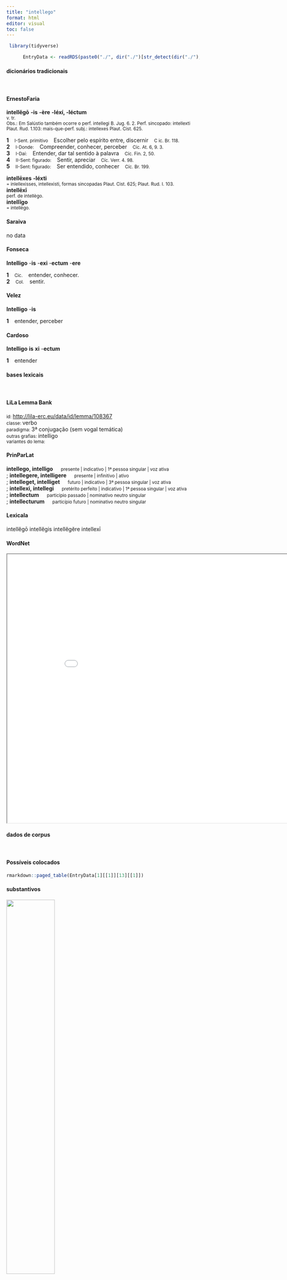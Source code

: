 ```yaml
---
title: "intellego"
format: html
editor: visual
toc: false
---
```



```r
 library(tidyverse) 

      EntryData <- readRDS(paste0("./", dir("./")[str_detect(dir("./"), "_xx105-110-116-101-108-108-101-103-111xx_.rds")]))

```


#### dicionários tradicionais

&emsp;




::: panel-tabset

#### ErnestoFaria

<b>intellĕgō</b> <b>-is</b> <b>-ère</b> <b>-léxí, -léctum</b> <br> <small>v. tr.</small> <br> <small>Obs.: Em Salústio também ocorre o perf. intellegi B. Jug. 6. 2. Perf. sincopado: intellexti Plaut. Rud. 1.103: mais-que-perf. subj.: intellexes Plaut. Cist. 625.</small>   <p> <b>1</b> &ensp; <small>I-Sent. primitivo</small> &ensp; Escolher pelo espírito entre, discernir &ensp; <small>C ic. Br. 118.</small> <br> <b>2</b> &ensp; <small>I-Donde:</small> &ensp; Compreender, conhecer, perceber &ensp; <small>Cíc. At. 6, 9. 3.</small> <br> <b>3</b> &ensp; <small>I-Daí:</small> &ensp; Entender, dar tal sentido à palavra &ensp; <small>Cíc. Fin. 2, 50.</small> <br> <b>4</b> &ensp; <small>II-Sent: figurado:</small> &ensp; Sentir, apreciar &ensp; <small>Cíc. Verr. 4. 98.</small> <br> <b>5</b> &ensp; <small>II-Sent: figurado:</small> &ensp; Ser entendido, conhecer &ensp; <small>Cíc. Br. 199.</small> </p> 
 <b>intellēxes</b> <b>-léxti</b> <br> <small>= inlellexisses, intellexisti, formas sincopadas Plaut. Cist. 625; Plaut. Rud. I. 103.</small> <br> <small></small> 
 <b>intellēxī</b> <br> <small>perf. de intellègo.</small> <br> <small></small> 
 <b>intellĭgo</b> <br> <small>= intellègo.</small> <br> <small></small>




#### Saraiva

no data




#### Fonseca

<b>Intelligo</b> -<b>is</b> -<b>exi</b> -<b>ectum</b> -<b>ere</b>   <p> <b>1</b> &ensp; <small>Cic.</small> &ensp; entender, conhecer. <br> <b>2</b> &ensp; <small>Col.</small> &ensp; sentir. </p>




#### Velez

<b>Intelligo</b> -<b>is</b>   <p> <b>1</b> &ensp; entender, perceber </p>




#### Cardoso

<b>Intelligo</b> <b>is</b> <b>xi</b> -<b>ectum</b>   <p> <b>1</b> &ensp; entender </p>


:::



#### bases lexicais

&emsp;






::: panel-tabset

#### LiLa Lemma Bank

<small> id: </small> <a href=' http://lila-erc.eu/data/id/lemma/108367 ' target="_blank"> http://lila-erc.eu/data/id/lemma/108367 </a> <br>
<small> classe: </small> verbo    <br>
<small> paradigma: </small> 3ª conjugação (sem vogal temática) <br>
<small> outras grafias: </small> intelligo <br>
<small> variantes do lema: </small>  <br>





#### PrinParLat

<b> intellego, intelligo </b>&emsp;<small> presente | indicativo | 1ª pessoa singular | voz ativa </small><br>
; <b> intellegere, intelligere </b>&emsp;<small> presente | infinitivo | ativo </small><br>
; <b> intelleget, intelliget </b>&emsp;<small> futuro | indicativo | 3ª pessoa singular | voz ativa </small><br>
; <b> intellexi, intellegi </b>&emsp;<small> pretérito perfeito | indicativo | 1ª pessoa singular | voz ativa </small><br>
; <b> intellectum </b>&emsp;<small> particípio passado | nominativo neutro singular </small><br>
; <b> intellecturum </b>&emsp;<small> particípio futuro | nominativo neutro singular </small><br>





#### Lexicala

intellĕgō 
 intellĕgis 
 intellĕgĕre 
 intellexī




#### WordNet

<iframe width='900' height='700' src='Media/Tree__xx105-110-116-101-108-108-101-103-111xx__sem_type_lexemes_pt.html'>

</iframe>


:::



#### dados de corpus

&emsp;




::: panel-tabset

#### Possíveis colocados

```r

rmarkdown::paged_table(EntryData[1][[1]][13][[1]])

```


#### substantivos

![](./Media/wordcloud__xx105-110-116-101-108-108-101-103-111xx__BY_collocate_scoreSUBST.webp){width=50% fig-alt='This chart plots collocate by scoreSUBST, for the headword intellego here are all the values plotted: collocate: demum; scoreSUBST: 0. collocate: quantus; scoreSUBST: 0. collocate: possum; scoreSUBST: 0. collocate: legatus; scoreSUBST: 2. collocate: non; scoreSUBST: 0. collocate: primum; scoreSUBST: 0. collocate: quis; scoreSUBST: 0. collocate: qua; scoreSUBST: 0. collocate: quod; scoreSUBST: 0. collocate: si; scoreSUBST: 0. collocate: iam; scoreSUBST: 0. collocate: ut; scoreSUBST: 0'}




#### adjetivos

![](./Media/wordcloud__xx105-110-116-101-108-108-101-103-111xx__BY_collocate_scoreADJ.webp){width=50% fig-alt='This chart plots collocate by scoreADJ, for the headword intellego here are all the values plotted: collocate: demum; scoreADJ: 0. collocate: quantus; scoreADJ: 0. collocate: possum; scoreADJ: 0. collocate: legatus; scoreADJ: 0. collocate: non; scoreADJ: 0. collocate: primum; scoreADJ: 0. collocate: quis; scoreADJ: 0. collocate: qua; scoreADJ: 0. collocate: quod; scoreADJ: 0. collocate: si; scoreADJ: 0. collocate: iam; scoreADJ: 0. collocate: ut; scoreADJ: 0'}




#### verbos

![](./Media/wordcloud__xx105-110-116-101-108-108-101-103-111xx__BY_collocate_scoreVERBO.webp){width=50% fig-alt='This chart plots collocate by scoreVERBO, for the headword intellego here are all the values plotted: collocate: demum; scoreVERBO: 0. collocate: quantus; scoreVERBO: 0. collocate: possum; scoreVERBO: 2. collocate: legatus; scoreVERBO: 0. collocate: non; scoreVERBO: 0. collocate: primum; scoreVERBO: 0. collocate: quis; scoreVERBO: 0. collocate: qua; scoreVERBO: 0. collocate: quod; scoreVERBO: 0. collocate: si; scoreVERBO: 0. collocate: iam; scoreVERBO: 0. collocate: ut; scoreVERBO: 0'}




#### advérbios

![](./Media/wordcloud__xx105-110-116-101-108-108-101-103-111xx__BY_collocate_scoreADV.webp){width=50% fig-alt='This chart plots collocate by scoreADV, for the headword intellego here are all the values plotted: collocate: demum; scoreADV: 2. collocate: quantus; scoreADV: 0. collocate: possum; scoreADV: 0. collocate: legatus; scoreADV: 0. collocate: non; scoreADV: 3. collocate: primum; scoreADV: 2. collocate: quis; scoreADV: 0. collocate: qua; scoreADV: 2. collocate: quod; scoreADV: 0. collocate: si; scoreADV: 0. collocate: iam; scoreADV: 1. collocate: ut; scoreADV: 0'}




#### preposições e conjunções

![](./Media/wordcloud__xx105-110-116-101-108-108-101-103-111xx__BY_collocate_scoreFUNC.webp){width=50% fig-alt='This chart plots collocate by scoreFUNC, for the headword intellego here are all the values plotted: collocate: demum; scoreFUNC: 0. collocate: quantus; scoreFUNC: 0. collocate: possum; scoreFUNC: 0. collocate: legatus; scoreFUNC: 0. collocate: non; scoreFUNC: 0. collocate: primum; scoreFUNC: 0. collocate: quis; scoreFUNC: 0. collocate: qua; scoreFUNC: 0. collocate: quod; scoreFUNC: 20. collocate: si; scoreFUNC: 20. collocate: iam; scoreFUNC: 0. collocate: ut; scoreFUNC: 20'}


:::



::: panel-tabset

#### ExemplosTraduzidos

<p> primum quaeritur an <b>intellegat</b> non quemadmodum <b>intellegat</b> <br> <small> Sen.Ep.121.19 <br> Em primeiro lugar se quer saber se ele entende, não como ele entende. <small> [JDD] </small> </small> </p>
; <p> non <b>intellegitis</b> non auditis meam sententiam flagitari <br> <small> Cic.Phil.7.14.4 <br> Não entendeis, não ouvis que minha proposta é exigida? <small> [JDD] </small> </small> </p>
; <p> Anicato ut te velle <b>intellexeram</b> nullo loco defui <br> <small> Cic.Att.2.20.1 <br> A Anicato, como tinha entendido que tu querias, não tenho faltado em momento algum. <small> [JDD] </small> </small> </p>
; <p> poterit enim contrarium ei quod significare uolumus <b>intellegi</b> <br> <small> Sen.Ep.9.2 <br> pois se poderia entender o contrário daquilo que queremos expressar. <small> [JDD] </small> </small> </p>
; <p> multa quam superuacua essent non <b>intelleximus</b> nisi deesse coeperunt <br> <small> Sen.Ep.123.6 <br> Não entendemos quão supérfluas eram muitas coisas, a não ser quando começaram a faltar. <small> [JDD] </small> </small> </p>
; <p> si tamen exigis dicam quomodo omne animal perniciosa <b>intellegere</b> conatur <br> <small> Sen.Ep.121.21 <br> Se, contudo, exiges, vou dizer como todo animal é levado a entender as coisas perniciosas.[*] <small>  </small> </small> </p>
; <p> iam <b>intellegitis</b> quantum iudicium sustineatis quanta res sit commissa uobis <br> <small> Cic.Cael.70 <br> Já compreendeis de quão grave julgamento estais encarregados, quão grave matéria vos foi confiada. <small> [JDD] </small> </small> </p>
; <p> quid mea voluntas quid tempus quid rei magnitudo postulet <b>intellegis</b> <br> <small> Cic.Att.2.22.5 <br> Sabes o que pedem minha vontade, as circunstâncias, a grandeza do assunto. <small> [JDD] </small> </small> </p>
; <p> quod si forte ut fit plerumque ceciderunt tum <b>intellegitur</b> quam fuerint inopes amicorum <br> <small> Cic.Amici.53 <br> E se por acaso, como acontece muitas vezes, caíram, então se entende quão pobres foram de amigos. <small> [JDD, de outra edição] </small> </small> </p>
; <p> tunc demum <b>intelleges</b> quid faciendum tibi quid uitandum sit cum didiceris quid naturae tuae debeas <br> <small> Sen.Ep.121.3 <br> Então entenderás enfim o que deves fazer, o que deves evitar, quando tiveres aprendido o que deves à tua natureza. <small> [JDD] </small> </small> </p>
; <p> nunc demum <b>intellego</b> P. Clodi insulam esse uenalem cuius hic in aediculis habitat decem ut opinor milibus <br> <small> Cic.Cael.17 <br> Agora eu entendo finalmente que o cortiço de Públio Clódio está à venda, em cuja edícula este [Célio] mora por, segundo penso, dez mil. <small> [JDD] </small> </small> </p>
; <p> Heluetii repentino eius aduentu commoti cum id quod ipsi diebus XX aegerrime confecerant ut flumen transirent illum uno die fecisse <b>intellegerent</b> legatos ad eum mittunt <br> <small> Caes.Gal.1.13.2 <br> Os helvécios, abalados com sua repentina chegada, ao perceberem que o que eles próprios tinham concluído, com dificuldade, em 20 dias, ou seja, atravessar o rio, ele tinha feito em um único dia, enviam embaixadores até ele. <small> [JDD] </small> </small> </p>





#### Frequência por autor

![](./Media/barchart__xx105-110-116-101-108-108-101-103-111xx__lemma_BY_author_Frequencies.webp){width=50% fig-alt='This charts plots the frequency of lemma by author_Frequencies. The Caesar subcorpus registers the highest normalized frequency, with the value of 10.95 and an absolute frequency of 29. The Caesar subcorpus follows, with a normalized frequency of 10.95 and an absolute frequency of 29. the subcorpus with the least normalized frequency is Horatius with the normalized value of 0 and an absolute freqeuncy of 0. here are all the values: subcorpus: Caesar ; normalized frequency: 29 ; absolute frequency: 10.9524888586751. subcorpus: Cicero ; normalized frequency: 146 ; absolute frequency: 9.09521317684583. subcorpus: Horatius ; normalized frequency: 0 ; absolute frequency: 0. subcorpus: Ovidius ; normalized frequency: 0 ; absolute frequency: 0. subcorpus: Phaedrus ; normalized frequency: 4 ; absolute frequency: 6.0725671777744. subcorpus: Sallustius ; normalized frequency: 5 ; absolute frequency: 4.63778870234672. subcorpus: Seneca ; normalized frequency: 42 ; absolute frequency: 7.83859950355536. subcorpus: Suetonius ; normalized frequency: 0 ; absolute frequency: 0. subcorpus: Tacitus ; normalized frequency: 1 ; absolute frequency: 3.43288705801579. subcorpus: Vergilius ; normalized frequency: 0 ; absolute frequency: 0. subcorpus: Hieronymus ; normalized frequency: 4 ; absolute frequency: 8.98674455178612'}




#### Frequência por gênero

![](./Media/barchart__xx105-110-116-101-108-108-101-103-111xx__lemma_BY_genre_Frequencies.webp){width=50% fig-alt='This charts plots the frequency of lemma by genre_Frequencies. The Prosa.epistolográfica subcorpus registers the highest normalized frequency, with the value of 10.33 and an absolute frequency of 39. The Prosa.filosófica subcorpus follows, with a normalized frequency of 10.21 and an absolute frequency of 62. the subcorpus with the least normalized frequency is Poesia.lírica with the normalized value of 0 and an absolute freqeuncy of 0. here are all the values: subcorpus: Prosa.histórica ; normalized frequency: 35 ; absolute frequency: 8.52016845590204. subcorpus: Prosa.filosófica ; normalized frequency: 62 ; absolute frequency: 10.2139997693613. subcorpus: Prosa.oratória ; normalized frequency: 87 ; absolute frequency: 8.35309592618552. subcorpus: Prosa.epistolográfica ; normalized frequency: 39 ; absolute frequency: 10.3341370995522. subcorpus: Poesia.lírica ; normalized frequency: 0 ; absolute frequency: 0. subcorpus: Poesia.didática ; normalized frequency: 4 ; absolute frequency: 3.39299346848757. subcorpus: Poesia.trágica ; normalized frequency: 0 ; absolute frequency: 0. subcorpus: Poesia.épica ; normalized frequency: 0 ; absolute frequency: 0. subcorpus: Prosa.ficcional ; normalized frequency: 4 ; absolute frequency: 8.98674455178612'}




#### Frequência por século

![](./Media/barchart__xx105-110-116-101-108-108-101-103-111xx__lemma_BY_period_Frequencies.webp){width=50% fig-alt='This charts plots the frequency of lemma by period_Frequencies. The IV.d.C. subcorpus registers the highest normalized frequency, with the value of 8.99 and an absolute frequency of 4. The I.a.C. subcorpus follows, with a normalized frequency of 8.38 and an absolute frequency of 180. the subcorpus with the least normalized frequency is II.d.C. with the normalized value of 2.62 and an absolute freqeuncy of 1. here are all the values: subcorpus: I.a.C. ; normalized frequency: 180 ; absolute frequency: 8.37793809634629. subcorpus: I.d.C. ; normalized frequency: 46 ; absolute frequency: 7.03686706440263. subcorpus: II.d.C. ; normalized frequency: 1 ; absolute frequency: 2.61780104712042. subcorpus: IV.d.C. ; normalized frequency: 4 ; absolute frequency: 8.98674455178612'}


:::

